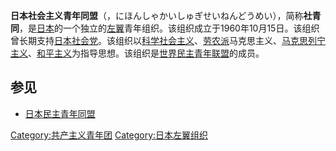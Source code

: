 {{无来源|time=2022-5-6}}
'''日本社会主义青年同盟'''（{{lang-ja|日本社会主義青年同盟}}，にほんしゃかいしゅぎせいねんどうめい），简称'''社青同'''，是[[日本|日本]]的一个独立的[[左翼|左翼]]青年组织。该组织成立于1960年10月15日。该组织曾长期支持[[日本社会党|日本社会党]]。该组织以[[科学社会主义|科学社会主义]]、[[劳农派|劳农派]]马克思主义、[[马克思列宁主义|马克思列宁主义]]、[[和平主义|和平主义]]为指导思想。该组织是[[世界民主青年联盟|世界民主青年联盟]]的成员。

==参见==
*[[日本民主青年同盟|日本民主青年同盟]]

[[Category:共产主义青年团|Category:共产主义青年团]]
[[Category:日本左翼组织|Category:日本左翼组织]]